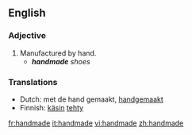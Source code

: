 ==English==

===Adjective===
{{en-adj|-}}

# Manufactured by hand.
#*'''''handmade''' shoes''

===Translations===
{{top}}
*Dutch: met de hand gemaakt, [[handgemaakt]]
*Finnish: [[käsin]] [[tehdä|tehty]]
{{bottom}}

[[fr:handmade]]
[[it:handmade]]
[[vi:handmade]]
[[zh:handmade]]